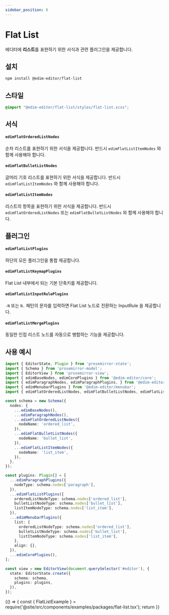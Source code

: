 ```yaml
---
sidebar_position: 6
---
```


# Flat List

에디터에 **리스트**를 표현하기 위한 서식과 관련 플러그인을 제공합니다.

## 설치

```bash
npm install @edim-editor/flat-list
```

## 스타일

```css title="src/index.scss"
@import "@edim-editor/flat-list/styles/flat-list.scss";
```

## 서식

#### `edimFlatOrderedListNodes`

순차 리스트를 표현하기 위한 서식을 제공합니다. 반드시 `edimFlatListItemNodes` 와 함께 사용해야 합니다.

#### `edimFlatBulletListNodes`

글머리 기호 리스트를 표현하기 위한 서식을 제공합니다. 반드시 `edimFlatListItemNodes` 와 함께 사용해야 합니다.

#### `edimFlatListItemNodes`

리스트의 항목을 표현하기 위한 서식을 제공합니다. 반드시 `edimFlatOrderedListNodes` 또는 `edimFlatBulletListNodes` 와 함께 사용해야 합니다.

## 플러그인

#### `edimFlatListPlugins`

하단의 모든 플러그인을 통합 제공합니다.

#### `edimFlatListKeymapPlugins`

Flat List 내부에서 되는 기본 단축키를 제공합니다.

#### `edimFlatListInputRulePlugins`

`-N` 또는 `N.` 패턴의 문자를 입력하면 Flat List 노드로 전환하는 InputRule 을 제공합니다.

#### `edimFlatListMergePlugins`

동일한 인접 리스트 노드를 자동으로 병합하는 기능을 제공합니다.

## 사용 예시

```typescript title="src/index.ts"
import { EditorState, Plugin } from 'prosemirror-state';
import { Schema } from 'prosemirror-model';
import { EditorView } from 'prosemirror-view';
import { edimBaseNodes, edimCorePlugins } from '@edim-editor/core';
import { edimParagraphNodes, edimParagraphPlugins, } from '@edim-editor/paragraph';
import { edimMenubarPlugins } from '@edim-editor/menubar';
import { edimFlatOrderedListNodes, edimFlatBulletListNodes, edimFlatListItemNodes, edimFlatListPlugins } from '@edim-editor/flat-list';

const schema = new Schema({
  nodes: {
    ...edimBaseNodes(),
    ...edimParagraphNodes(),
    ...edimFlatOrderedListNodes({
      nodeName: 'ordered_list',
    }),
    ...edimFlatBulletListNodes({
      nodeName: 'bullet_list',
    }),
    ...edimFlatListItemNodes({
      nodeName: 'list_item',
    }),
  },
});

const plugins: Plugin[] = [
  ...edimParagraphPlugins({
    nodeType: schema.nodes['paragraph'],
  }),
  ...edimFlatListPlugins({
    orderedListNodeType: schema.nodes['ordered_list'],
    bulletListNodeType: schema.nodes['bullet_list'],
    listItemNodeType: schema.nodes['list_item'],
  }),
  ...edimMenubarPlugins({
    list: {
      orderedListNodeType: schema.nodes['ordered_list'],
      bulletListNodeType: schema.nodes['bullet_list'],
      listItemNodeType: schema.nodes['list_item'],
    },
    align: {},
  }),
  ...edimCorePlugins(),
];

const view = new EditorView(document.querySelector('#editor'), {
  state: EditorState.create({
    schema: schema,
    plugins: plugins,
  }),
});
```

<BrowserOnly>
  {() => {
    const { FlatListExample } = require('@site/src/components/examples/packages/flat-list.tsx');
    return <FlatListExample />
  }}
</BrowserOnly>

